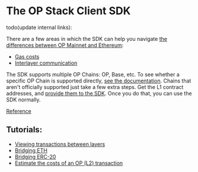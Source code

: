 # The OP Stack Client SDK

todo(update internal links):

There are a few areas in which the SDK can help you navigate [the differences between OP Mainnet and Ethereum](/op-mainnet/differences/):

- [Gas costs](/op-stack/transaction-fees/overview)
- [Interlayer communication](/dapp-developers/bridging/basics)

The SDK supports multiple OP Chains: OP, Base, etc.
To see whether a specific OP Chain is supported directly, [see the documentation](https://sdk.optimism.io/enums/l2chainid).
Chains that aren't officially supported just take a few extra steps.
Get the L1 contract addresses, and [provide them to the SDK](/chain-operators/sdk#getting-contract-addresses).
Once you do that, you can use the SDK normally.

[Reference](https://sdk.optimism.io/)

## Tutorials:
- [Viewing transactions between layers](sdk-view-tx)
- [Bridging ETH](/dapp-developers/bridging/cross-dom-bridge-eth)
- [Bridging ERC-20](/dapp-developers/bridging/cross-dom-bridge-erc20)
- [Estimate the costs of an OP (L2) transaction](sdk-estimate-gas)